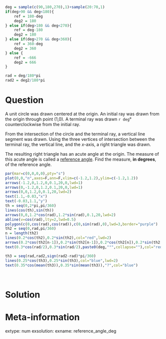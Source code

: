 ```r
deg = sample(c(90,180,270),1)+sample(20:70,1)
if(deg>90 && deg<180){
    ref = 180-deg
    deg2 = 180
} else if(deg>180 && deg<270){
    ref = deg-180
    deg2 = 180
} else if(deg>270 && deg<360){
    ref = 360-deg
    deg2 = 360
} else {
    ref = -666
    deg2 = 666
}

rad = deg/180*pi
rad2 = deg2/180*pi

```

Question
========

A unit circle was drawn centered at the origin. An initial ray was drawn from the origin through point (1,0). A terminal ray was drawn `r deg`° counterclockwise from the initial ray.

From the intersection of the circle and the terminal ray, a vertical line segment was drawn. Using the three vertices of intersection between the terminal ray, the vertical line, and the $x$-axis, a right triangle was drawn.

The resulting right triangle has an acute angle at the origin. The measure of this acute angle is called a [reference angle](https://math.libretexts.org/Courses/Cosumnes_River_College/Math_373%3A_Trigonometry_for_Calculus/04%3A_Radian_Measure_and_the_Circular_Functions/4.01%3A_Reference_Angles). Find the measure, **in degrees**, of the reference angle.


```r
par(mar=c(0,0,0,0),pty="s")
plot(0,0,"n",axes=F,ann=F,xlim=c(-1.2,1.2),ylim=c(-1.2,1.2))
arrows(-1.2,0,1.2,0,0.1,20,0,lwd=1)
arrows(0,-1.2,0,1.2,0.1,20,0,lwd=1)
arrows(0,0,1.2,0,0.1,20,lwd=2)
text(1.1,-0.03,"x")
text(-0.03,1.1,"y")
th = seq(0,2*pi,pi/360)
lines(cos(th),sin(th))
arrows(0,0,1.2*cos(rad),1.2*sin(rad),0.1,20,lwd=2)
abline(v=cos(rad),lty=2,lwd=0.5)
polygon(c(0,cos(rad),cos(rad)),c(0,sin(rad),0),lwd=3,border="purple")
th2 = seq(0,rad,pi/360)
n = length(th2)
lines(0.2*cos(th2),0.2*sin(th2),col="red",lwd=2)
arrows(0.2*cos(th2[n-1]),0.2*sin(th2[n-1]),0.2*cos(th2[n]),0.2*sin(th2[n]),0.1,20,col="red",lwd=2)
text(0.3*cos(rad/2),0.3*sin(rad/2),paste0(deg,"°",collapse=""),col="red")

th3 = seq(rad,rad2,sign(rad2-rad)*pi/360)
lines(0.25*cos(th3),0.25*sin(th3),col="blue",lwd=2)
text(0.35*cos(mean(th3)),0.35*sin(mean(th3)),"?",col="blue")

```
\




Solution
========




Meta-information
============
extype: num
exsolution: 
exname: reference_angle_deg